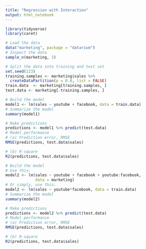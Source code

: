 ```yaml
---
title: "Regression with Interaction"
output: html_notebook
---
```


```r
library(tidyverse)
library(caret)
```

```r
# Load the data
data("marketing", package = "datarium")
# Inspect the data
sample_n(marketing, 3)
```

```r
# Split the data into training and test set
set.seed(123)
training.samples <- marketing$sales %>%
  createDataPartition(p = 0.8, list = FALSE)
train.data  <- marketing[training.samples, ]
test.data <- marketing[-training.samples, ]
```

```r
# Build the model
model1 <- lm(sales ~ youtube + facebook, data = train.data)
# Summarize the model
summary(model1)
```

```r
# Make predictions
predictions <- model1 %>% predict(test.data)
# Model performance
# (a) Prediction error, RMSE
RMSE(predictions, test.data$sales)
```

```r
# (b) R-square
R2(predictions, test.data$sales)
```

```r
# Build the model
# Use this: 
model2 <- lm(sales ~ youtube + facebook + youtube:facebook,
             data = marketing)
# Or simply, use this: 
model2 <- lm(sales ~ youtube*facebook, data = train.data)
# Summarize the model
summary(model2)
```

```r
# Make predictions
predictions <- model2 %>% predict(test.data)
# Model performance
# (a) Prediction error, RMSE
RMSE(predictions, test.data$sales)
```

```r
# (b) R-square
R2(predictions, test.data$sales)
```


